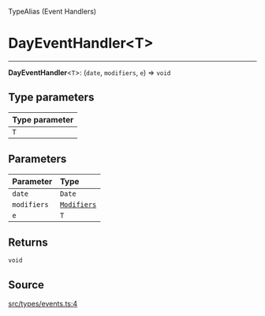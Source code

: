 <SectionTitle>TypeAlias (Event Handlers)</SectionTitle>

# DayEventHandler\<T\>

<Description>

</Description>

---

<a id="undefined" name="undefined"></a>

<SignatureMemberIdentifier>**DayEventHandler**\<`T`\>: (`date`, `modifiers`, `e`) => `void`</SignatureMemberIdentifier>

## Type parameters

| Type parameter |
| :------ |
| `T` |

## Parameters

| Parameter | Type |
| :------ | :------ |
| `date` | `Date` |
| `modifiers` | [`Modifiers`](/api/next/type-aliases/Modifiers.md) |
| `e` | `T` |

## Returns

`void`

## Source

[src/types/events.ts:4](https://github.com/gpbl/react-day-picker/blob/next/src/types/events.ts#L4)
